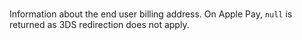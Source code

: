   

  
<ResponseField name="Billing" type="object" default="  
**Default value:** ">    
Information about the end user billing address. On Apple Pay, `null` is returned as 3DS redirection does not apply.  
</ResponseField>
